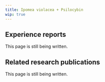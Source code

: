 ---
title: Ipomea violacea + Psilocybin
wip: true
---

## Experience reports

This page is still being written.

## Related research publications

This page is still being written.

